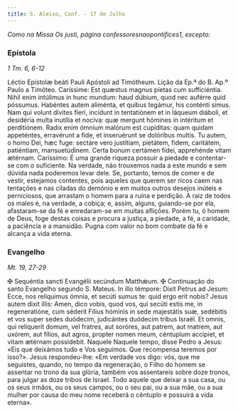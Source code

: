 ```yaml
---
title: S. Aleixo, Conf. - 17 de Julho
---
```


<em>Como na Missa Os justi, página confessoresnaopontifices1, excepto:</em>

### Epístola 

_1 Tm. 6, 6-12_

<div class="grid grid-cols-2 gap-5">
  <span class="text-justify">
    Léctio Epístolæ beáti Pauli Apóstoli ad Timótheum.
  </span>
  <span class="text-justify">Lição da Ep.ª do B. Ap.º Paulo a Timóteo.</span>
  <span class="text-justify">
    Caríssime: Est quæstus magnus píetas cum sufficiéntia. Nihil enim intúlimus
    in hunc mundum: haud dúbium, quod nec auférre quid póssumus. Habéntes autem
    aliménta, et quibus tegámur, his conténti simus. Nam qui volunt dívites
    fíeri, incídunt in tentatiónem et in láqueum diáboli, et desidéria multa
    inutília et nocíva: quæ mergunt hómines in intéritum et perditiónem. Radix
    enim ómnium malórum est cupíditas: quam quidam appeténtes, erravérunt a
    fide, et inseruérunt se dolóribus multis. Tu autem, o homo Dei, hæc fuge:
    sectáre vero justítiam, pietátem, fidem, caritátem, patiéntiam,
    mansuetúdinem. Certa bonum certámen fídei, apprehénde vitam ætérnam.
  </span>
  <span class="text-justify">
    Caríssimo: É uma grande riqueza possuir a piedade e contentar-se com o
    suficiente. Na verdade, não trouxemos nada a este mundo e sem dúvida nada
    poderemos levar dele. Se, portanto, temos de comer e de vestir, estejamos
    contentes, pois aqueles que querem ser ricos caem nas tentações e nas
    ciladas do demónio e em muitos outros desejos inúteis e perniciosos, que
    arrastam o homem para a ruína e perdição. A raiz de todos os males é, na
    verdade, a cobiça; e, assim, alguns, guiando-se por ela, afastaram-se da fé
    e enredaram-se em muitas aflições. Porém tu, ó homem de Deus, foge destas
    coisas e procura a justiça, a piedade, a fé, a caridade, a paciência e a
    mansidão. Pugna com valor no bom combate da fé e alcança a vida eterna.
  </span>
</div>

### Evangelho 

_Mt. 19, 27-29_

<div class="grid grid-cols-2 gap-5">
  <span class="text-justify">
    <span class="text-red-500">&#10016;</span> Sequéntia sancti Evangélii
    secúndum Matthǽum.
  </span>
  <span class="text-justify">
    <span class="text-red-500">&#10016;</span> Continuação do santo Evangelho
    segundo S. Mateus.
  </span>
  <span class="text-justify">
    In illo témpore: Dixit Petrus ad Jesum: Ecce, nos relíquimus ómnia, et
    secúti sumus te: quid ergo erit nobis? Jesus autem dixit illis: Amen, dico
    vobis, quod vos, qui secúti estis me, in regeneratióne, cum séderit Fílius
    hóminis in sede majestátis suæ, sedébitis et vos super sedes duódecim,
    judicántes duódecim tribus Israël. Et omnis, qui relíquerit domum, vel
    fratres, aut soróres, aut patrem, aut matrem, aut uxórem, aut fílios, aut
    agros, propter nomen meum, céntuplum accípiet, et vitam ætérnam possidebit.
  </span>
  <span class="text-justify">
    Naquele Naquele tempo, disse Pedro a Jesus: «Eis que deixámos tudo e Vos
    seguimos. Que recompensa teremos por isso?». Jesus respondeu-lhe: «Em
    verdade vos digo: vós, que me seguistes, quando, no tempo da regeneração, o
    Filho do homem se assentar no trono da sua glória, também vos assentareis
    sobre doze tronos, para julgar as doze tribos de Israel. Todo aquele que
    deixar a sua casa, ou os seus irmãos, ou os seus campos, ou o seu pai, ou a
    sua mãe, ou a sua mulher por causa do meu nome receberá o cêntuplo e
    possuirá a vida eterna».
  </span>
</div>
